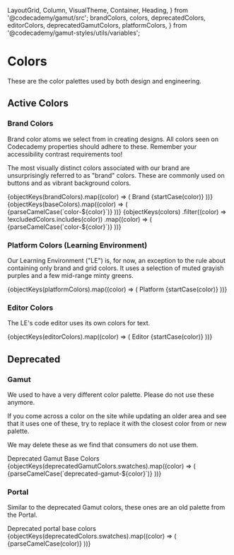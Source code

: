   LayoutGrid,
  Column,
  VisualTheme,
  Container,
  Heading,
} from '@codecademy/gamut/src';
  brandColors,
  colors,
  deprecatedColors,
  editorColors,
  deprecatedGamutColors,
  platformColors,
} from '@codecademy/gamut-styles/utils/variables';

<Meta
  title="Core|Foundations/Colors"
  component="Colors"
  decorators={[withKnobs]}
/>

# Colors

These are the color palettes used by both design and engineering.

## Active Colors

<StoryStatus status="ready" />

### Brand Colors

Brand color atoms we select from in creating designs. All colors seen on
Codecademy properties should adhere to these. Remember your accessibility
contrast requirements too!

The most visually distinct colors associated with our brand are
unsurprisingly referred to as "brand" colors. These are commonly used on
buttons and as vibrant background colors.

<Preview withSource="none" columns={1}>
  <Story name="Brand">
    <LayoutGrid className={styles.swatchesContainer} rowGap="md" columnGap="md">
      {objectKeys(brandColors).map((color) => (
        <Column key={color} size={{ xs: 6, sm: 3 }}>
          <Container flex={false}>
            <Heading as="h2" fontSize="xs">
              Brand {startCase(color)}
            </Heading>
            <Swatch
              name={`$color-${parseCamelCase(color)}`}
              hex={brandColors[color]}
            />
          </Container>
        </Column>
      ))}
    </LayoutGrid>
  </Story>
  <Story name="Base">
    <LayoutGrid className={styles.swatchesContainer} rowGap="md" columnGap="md">
      {objectKeys(baseColors).map((color) => (
        <Column key={color} size={{ xs: 6, sm: 3 }}>
          <Container flex={false}>
            <Heading as="h2" fontSize="xs">
              {parseCamelCase(`color-${color}`)}
            </Heading>
            <Swatch
              name={`$color-${parseCamelCase(color)}`}
              hex={baseColors[color]}
            />
          </Container>
        </Column>
      ))}
    </LayoutGrid>
  </Story>
  <Story name="Rest">
    <LayoutGrid className={styles.swatchesContainer} rowGap="md" columnGap="md">
      {objectKeys(colors)
        .filter((color) => !excludedColors.includes(color))
        .map((color) => (
          <Column key={color} size={{ xs: 6, sm: 3 }}>
            <Container flex={false}>
              <Heading as="h2" fontSize="xs">
                {parseCamelCase(`color-${color}`)}
              </Heading>
              <SwatchPalette
                variablePrefix={`color-${color}`}
                data={colors[color]}
              />
            </Container>
          </Column>
        ))}
    </LayoutGrid>
  </Story>
</Preview>

### Platform Colors (Learning Environment)

Our Learning Environment ("LE") is, for now, an exception to the rule
about containing only brand and grid colors. It uses a selection of muted
grayish purples and a few mid-range minty greens.

<Preview withSource="none" columns={1}>
  <Story name="Platform ">
    <LayoutGrid className={styles.swatchesContainer} rowGap="md" columnGap="md">
      {objectKeys(platformColors).map((color) => (
        <Column key={color} size={{ xs: 6, sm: 3 }}>
          <Container flex={false}>
            <Heading as="h2" fontSize="xs">
              Platform {startCase(color)}
            </Heading>
            <SwatchPalette
              variablePrefix={`platform-${color}`}
              data={platformColors[color]}
            />
          </Container>
        </Column>
      ))}
    </LayoutGrid>
  </Story>
</Preview>

### Editor Colors

The LE's code editor uses its own colors for text.

<Preview className="dark">
  <Story name="Editor">
    <LayoutGrid className={styles.swatchesContainer} rowGap="md" columnGap="md">
      {objectKeys(editorColors).map((color) => (
        <Column key={color} size={{ xs: 6, sm: 3 }}>
          <Container flex={false}>
            <Heading
              as="h2"
              fontSize="xs"
              className={cx(styles.heading, styles.headingDark)}
            >
              Editor {startCase(color)}
            </Heading>
            <Swatch
              name={`color-editor-${parseCamelCase(color)}`}
              hex={editorColors[color]}
            />
          </Container>
        </Column>
      ))}
    </LayoutGrid>
  </Story>
</Preview>

## Deprecated

### Gamut

We used to have a very different color palette. Please do not use these
anymore.

If you come across a color on the site while updating an older area and see
that it uses one of these, try to replace it with the closest color from or
new palette.

We may delete these as we find that consumers do not use them.

<Preview withSource="none" columns={1}>
  <Story name="Gamut Deprecated Base">
    <LayoutGrid className={styles.swatchesContainer} rowGap="md" columnGap="md">
      <Column size={{ xs: 6, sm: 3 }}>
        <Container flex={false}>
          <Heading as="h2" fontSize="xs">
            Deprecated Gamut Base Colors
          </Heading>
          <SwatchPalette
            data={deprecatedGamutColors.base}
            variablePrefix="deprecated-gamut"
          />
        </Container>
      </Column>
    </LayoutGrid>
  </Story>
  <Story name="Gamut Deprecated All">
    <LayoutGrid className={styles.swatchesContainer} rowGap="md" columnGap="md">
      {objectKeys(deprecatedGamutColors.swatches).map((color) => (
        <Column key={color} size={{ xs: 6, sm: 3 }}>
          <Container flex={false}>
            <Heading as="h2" fontSize="xs">
              {parseCamelCase(`deprecated-gamut-${color}`)}
            </Heading>
            <SwatchPalette
              data={deprecatedGamutColors.swatches[color]}
              variablePrefix={`deprecated-gamut-${color}`}
            />
          </Container>
        </Column>
      ))}
    </LayoutGrid>
  </Story>
</Preview>

### Portal

Similar to the deprecated Gamut colors, these ones are an old palette from
the Portal.

<Preview withSource="none" columns={1}>
  <Story name="Portal Deprecated Base">
    <LayoutGrid className={styles.swatchesContainer} rowGap="md" columnGap="md">
      <Column size={{ xs: 6, sm: 3 }}>
        <Container flex={false}>
          <Heading as="h2" fontSize="xs">
            Deprecated portal base colors
          </Heading>
          <SwatchPalette
            data={deprecatedColors.portal}
            variablePrefix="deprecated"
          />
        </Container>
      </Column>
    </LayoutGrid>
  </Story>
  <Story name="Portal Deprecated All">
    <LayoutGrid className={styles.swatchesContainer} rowGap="md" columnGap="md">
      {objectKeys(deprecatedColors.swatches).map((color) => (
        <Column key={color} size={{ xs: 6, sm: 3 }}>
          <Container flex={false}>
            <Heading as="h2" fontSize="xs">
              {parseCamelCase(color)}
            </Heading>
            <SwatchPalette
              data={deprecatedColors.swatches[color]}
              variablePrefix={`deprecated-swatches-${color}`}
            />
          </Container>
        </Column>
      ))}
    </LayoutGrid>
  </Story>
</Preview>
